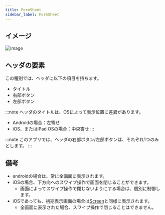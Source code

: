 ```yaml
---
title: FormSheet
sidebar_label: FormSheet
---
```


## イメージ

![image](./form-sheet.drawio.png)

## ヘッダの要素

この種別では、ヘッダに以下の項目を持ちます。

- タイトル
- 右部ボタン
- 左部ボタン

:::note
ヘッダのタイトルは、OSによって表示位置に差異があります。

 - Androidの場合：左寄せ
 - iOS、またはiPad OSの場合：中央寄せ
:::

:::note
このアプリでは、ヘッダの右部ボタン/左部ボタンは、それぞれ1つのみとします。
:::

## 備考

- androidの場合は、常に全画面に表示されます。
- iOSの場合、下方向へのスワイプ操作で画面を閉じることができます。
  - 画面によってスワイプ操作で閉じないようにする場合は、個別に制御します。
- iOSであっても、初期表示画面の場合は[Screen](./screen.mdx)と同様に表示されます。
  - 全画面に表示された場合、スワイプ操作で閉じることはできません。
